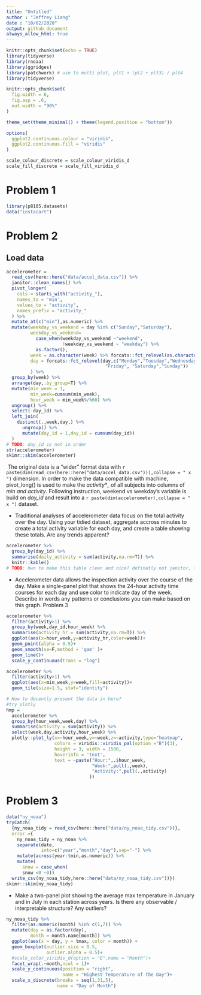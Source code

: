 ```yaml
---
title: "Untitled"
author : "Jeffrey Liang"
date : "10/02/2020"
output: github_document
always_allow_html: true
---
```


```r
knitr::opts_chunk$set(echo = TRUE)
library(tidyverse)
library(rnoaa)
library(ggridges)
library(patchwork) # use to multi plot, plt1 + (pl2 + plt3) / plt4
library(tidyverse)

knitr::opts_chunk$set(
  fig.width = 6,
  fig.asp = .6,
  out.width = "90%"
)

theme_set(theme_minimal() + theme(legend.position = "bottom"))

options(
  ggplot2.continuous.colour = "viridis",
  ggplot2.continuous.fill = "viridis"
)

scale_colour_discrete = scale_colour_viridis_d
scale_fill_discrete = scale_fill_viridis_d 
```


# Problem 1
```r
library(p8105.datasets)
data("instacart")

```


# Problem 2
## Load data

```r
accelerometer =
  read_csv(here::here("data/accel_data.csv")) %>% 
  janitor::clean_names() %>% 
  pivot_longer(
    cols = starts_with("activity_"),
    names_to = 'min',
    values_to = "activity",
    names_prefix = "activity_"
  ) %>% 
  mutate_at(c("min"),as.numeric) %>% 
  mutate(weekday_vs_weekend = day %in% c("Sunday","Saturday"),
         weekday_vs_weekend=
           case_when(weekday_vs_weekend ~"weekend",
                     !weekday_vs_weekend ~ "weekday") %>% 
           as.factor(),
         week = as.character(week) %>% forcats::fct_relevel(as.character(1:5)),
         day = forcats::fct_relevel(day,c("Monday","Tuesday","Wednesday","Thursday",
                                     "Friday", "Saturday","Sunday"))
         ) %>% 
  group_by(week) %>% 
  arrange(day,.by_group=T) %>% 
  mutate(min_week = 1, 
         min_week=cumsum(min_week),
         hour_week = min_week%/%60) %>% 
  ungroup() %>% 
  select(-day_id) %>% 
  left_join(
    distinct(.,week,day,) %>% 
      ungroup() %>% 
      mutate(day_id = 1,day_id = cumsum(day_id))
  )
# TODO: day_id is not in order
str(accelerometer)
skimr::skim(accelerometer)
```
\ The original data is a "wider" format data with `r paste(dim(read_csv(here::here("data/accel_data.csv"))),collapse = " x ")` dimension. In order to make the data compatible with machine, pivot_long() is used to make the _activity_*_ of all subjects into columns of _min and activity_. Following instruction, weekend vs weekday's variable is build on _day_id_ and result into a `r paste(dim(accelerometer),collapse = " x ")` dataset.

* Traditional analyses of accelerometer data focus on the total activity over the day. Using your tidied dataset, aggregate accross minutes to create a total activity variable for each day, and create a table showing these totals. Are any trends apparent?

```r
accelerometer %>% 
  group_by(day_id) %>% 
  summarise(daily_activity = sum(activity,na.rm=T)) %>% 
  knitr::kable()
# TODO: hwo to make this table clean and nice? definatly not janitor, this is continuous
```

* Accelerometer data allows the inspection activity over the course of the day. Make a single-panel plot that shows the 24-hour activity time courses for each day and use color to indicate day of the week. Describe in words any patterns or conclusions you can make based on this graph.
Problem 3

```r
accelerometer %>% 
  filter(activity>1) %>% 
  group_by(week,day_id,hour_week) %>% 
  summarise(activity_hr = sum(activity,na.rm=T)) %>% 
  ggplot(aes(x=hour_week,y=activity_hr,color=week))+
  geom_point(alpha = 0.5)+
  geom_smooth(se=F,method = 'gam' )+
  geom_line()+
  scale_y_continuous(trans = "log")

accelerometer %>% 
  filter(activity>1) %>% 
  ggplot(aes(x=min_week,y=week,fill=activity))+
  geom_tile(size=1.5, stat="identity")

# How to decently present the data in here?
#try plotly
hmp = 
  accelerometer %>% 
  group_by(hour_week,week,day) %>% 
  summarise(activity = sum(activity)) %>% 
  select(week,day,activity,hour_week) %>% 
  plotly::plot_ly(x=~hour_week,y=~week,z=~activity,type="heatmap",
                  colors = viridis::viridis_pal(option ="B")(3),
                  height = 3, width = 1500,
                  hoverinfo = 'text', 
                  text = ~paste("Hour:",.$hour_week,
                                "Week:",pull(.,week),
                                "Activity:",pull(.,activity)
                               ))
```


# Problem 3
```r
data("ny_noaa")
tryCatch(
  {ny_noaa_tidy = read_csv(here::here("data/ny_noaa_tidy.csv"))},
  error ={
    ny_noaa_tidy = ny_noaa %>% 
    separate(date,
             into=c("year","month","day"),sep="-") %>%
    mutate(across(year:tmin,as.numeric)) %>% 
    mutate(
      snow = case_when(
      snow <0 ~0))
  write_csv(ny_noaa_tidy,here::here("data/ny_noaa_tidy.csv"))})
skimr::skim(ny_noaa_tidy)
```

* Make a two-panel plot showing the average max temperature in January and in July in each station across years. Is there any observable / interpretable structure? Any outliers?

```r
ny_noaa_tidy %>% 
  filter(as.numeric(month) %in% c(1,7)) %>% 
  mutate(day = as.factor(day),
         month = month.name[month]) %>% 
  ggplot(aes(x = day, y = tmax, color = month)) +
  geom_boxplot(outlier.size = 0.5,
               outlier.alpha = 0.5)+
  #scale_color_viridis_d(option = "E",name = "Month")+
  facet_wrap(.~month,ncol = 1)+
  scale_y_continuous(position = "right",
                     name = "Highest Temperature of the Day")+
  scale_x_discrete(breaks = seq(1,31,5),
                   name = "Day of Month")
```

